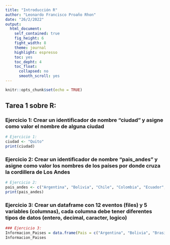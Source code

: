 ```yaml
---
title: "Introducción R"
author: "Leonardo Francisco Proaño Rhon"
date: "26/2/2022"
output: 
  html_document:
    self_contained: true
    fig_height: 6
    fight_width: 8
    theme: journal
    highlight: espresso
    toc: yes
    toc_depht: 4
    toc_float:
      collapsed: no
      smooth_scroll: yes
---
```

    
```r
knitr::opts_chunk$set(echo = TRUE)
```

## Tarea 1 sobre R:
### Ejercicio 1: Crear un identificador de nombre "ciudad" y asigne como valor el nombre de alguna ciudad

```r
# Ejercicio 1:
ciudad <- "Quito"
print(ciudad)
```

### Ejercicio 2: Crear un identificador de nombre "pais_andes" y asigne como valor los nombres de los países por donde cruza la cordillera de Los Andes

```r
# Ejercicio 2:
pais_andes <- c("Argentina", "Bolivia", "Chile", "Colombia", "Ecuador", "Perú", "Venezuela")
print(pais_andes)
```

### Ejercicio 3:  Crear un dataframe con 12 eventos (files) y 5 variables (columnas), cada columna debe tener diferentes tipos de datos (entero, decimal, caracter, logico)

```r
### Ejercicio 3:
Informacion_Paises = data.frame(Pais = c("Argentina", "Bolivia", "Brasil", "Chile", "Colombia", "Costa Rica", "Cuba", "Ecuador", "El Salvador", "Guatemala", "Haití", "Honduras"), Capital = c("Buenos Aires", "Sucre", "Brasilia", "Santiago de Chile", "Bogotá", "San José", "La Habana", "Quito", "San Salvador", "Ciudad de Guatemala", "Puerto Príncipe", "Tegucigalpa"), Moneda = c("ARS", "BOB", "BRL", "CLP", "COP", "CRC", "CUP", "USD", "USD", "GTQ", "HTG", "HNL"),  Extension = c(2780400,	1098581,8515770,756950,1141748,51179.92,109884,25637,21041,108889,27755,112492), PIB_PPA = c(27,90,8,44,32,87,86,66,148,75,144,104))
Informacion_Paises
```